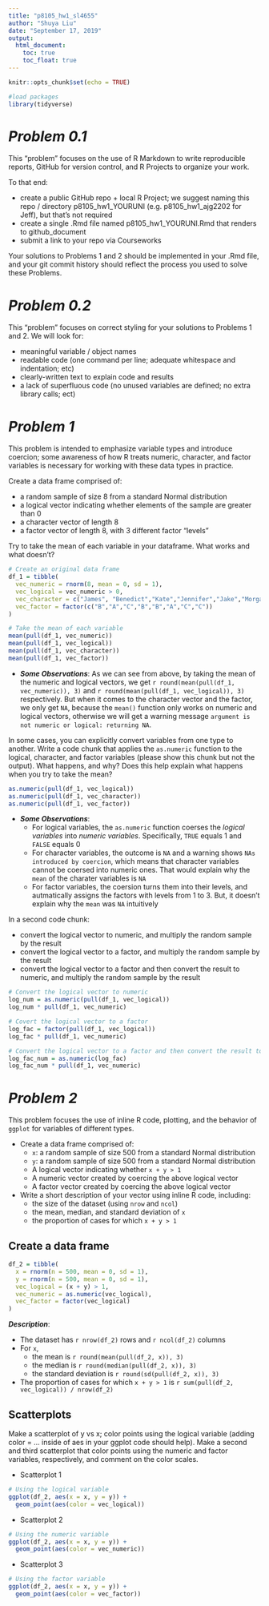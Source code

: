 ```yaml
---
title: "p8105_hw1_sl4655"
author: "Shuya Liu"
date: "September 17, 2019"
output: 
  html_document:
    toc: true
    toc_float: true
---
```


```r
knitr::opts_chunk$set(echo = TRUE)

#load packages
library(tidyverse)
```

# _Problem 0.1_
This “problem” focuses on the use of R Markdown to write reproducible reports, GitHub for version control, and R Projects to organize your work.

To that end:

* create a public GitHub repo + local R Project; we suggest naming this repo / directory p8105_hw1_YOURUNI (e.g. p8105_hw1_ajg2202 for Jeff), but that’s not required
* create a single .Rmd file named p8105_hw1_YOURUNI.Rmd that renders to github_document
* submit a link to your repo via Courseworks

Your solutions to Problems 1 and 2 should be implemented in your .Rmd file, and your git commit history should reflect the process you used to solve these Problems.

# _Problem 0.2_
This “problem” focuses on correct styling for your solutions to Problems 1 and 2. We will look for:

* meaningful variable / object names
* readable code (one command per line; adequate whitespace and indentation; etc)
* clearly-written text to explain code and results
* a lack of superfluous code (no unused variables are defined; no extra library calls; ect)

# _Problem 1_
This problem is intended to emphasize variable types and introduce coercion; some awareness of how R treats numeric, character, and factor variables is necessary for working with these data types in practice.

Create a data frame comprised of:

* a random sample of size 8 from a standard Normal distribution
* a logical vector indicating whether elements of the sample are greater than 0
* a character vector of length 8
* a factor vector of length 8, with 3 different factor “levels”

Try to take the mean of each variable in your dataframe. What works and what doesn’t?

```r
# Create an original data frame
df_1 = tibble(
  vec_numeric = rnorm(8, mean = 0, sd = 1),
  vec_logical = vec_numeric > 0,
  vec_character = c("James", "Benedict","Kate","Jennifer","Jake","Morgan","Martin","Natalie"),
  vec_factor = factor(c("B","A","C","B","B","A","C","C"))
)

# Take the mean of each variable
mean(pull(df_1, vec_numeric))
mean(pull(df_1, vec_logical))
mean(pull(df_1, vec_character))
mean(pull(df_1, vec_factor))
```
* **_Some Observations_**: As we can see from above, by taking the mean of the numeric and logical vectors, we get `r round(mean(pull(df_1, vec_numeric)), 3)` 
                    and `r round(mean(pull(df_1, vec_logical)), 3)` respectively. 
But when it comes to the character vector and the factor, we only get `NA`, because the `mean()` function only works on numeric and logical vectors, otherwise we will get a warning message `argument is not numeric or logical: returning NA`.


In some cases, you can explicitly convert variables from one type to another. Write a code chunk that applies the `as.numeric` function to the logical, character, and factor variables (please show this chunk but not the output). What happens, and why? Does this help explain what happens when you try to take the mean?
```r
as.numeric(pull(df_1, vec_logical))
as.numeric(pull(df_1, vec_character))
as.numeric(pull(df_1, vec_factor))
```
* **_Some Observations_**: 
    * For logical variables, the `as.numeric` function coerses the _logical variables_ into _numeric variables_. Specifically, `TRUE` equals 1 and `FALSE` equals 0
    * For character variables, the outcome is `NA` and a warning shows `NAs introduced by coercion`, which means that character variables cannot be coersed into numeric ones. That would explain why the `mean` of the charater variables is `NA`
    * For factor variables, the coersion turns them into their levels, and autmatically assigns the factors with levels from 1 to 3. But, it doesn't explain why the `mean` was `NA` intuitively


In a second code chunk:

* convert the logical vector to numeric, and multiply the random sample by the result
* convert the logical vector to a factor, and multiply the random sample by the result
* convert the logical vector to a factor and then convert the result to numeric, and multiply the random sample by the result

```r
# Convert the logical vector to numeric
log_num = as.numeric(pull(df_1, vec_logical))
log_num * pull(df_1, vec_numeric)

# Covert the logical vector to a factor
log_fac = factor(pull(df_1, vec_logical))
log_fac * pull(df_1, vec_numeric)

# Convert the logical vector to a factor and then convert the result to numeric
log_fac_num = as.numeric(log_fac)
log_fac_num * pull(df_1, vec_numeric)
```


# _Problem 2_
This problem focuses the use of inline R code, plotting, and the behavior of `ggplot` for variables of different types.

* Create a data frame comprised of:
    * `x`: a random sample of size 500 from a standard Normal distribution
    * `y`: a random sample of size 500 from a standard Normal distribution
    * A logical vector indicating whether `x + y > 1`
    * A numeric vector created by coercing the above logical vector
    * A factor vector created by coercing the above logical vector
    
* Write a short description of your vector using inline R code, including: 
    * the size of the dataset (using `nrow` and `ncol`) 
    * the mean, median, and standard deviation of `x` 
    * the proportion of cases for which `x + y > 1`

## Create a data frame    
```r
df_2 = tibble(
  x = rnorm(n = 500, mean = 0, sd = 1),
  y = rnorm(n = 500, mean = 0, sd = 1),
  vec_logical = (x + y) > 1,
  vec_numeric = as.numeric(vec_logical),
  vec_factor = factor(vec_logical)
)
```
**_Description_**: 

* The dataset has `r nrow(df_2)` rows and `r ncol(df_2)` columns
* For `x`, 
    * the mean is `r round(mean(pull(df_2, x)), 3)`
    * the median is `r round(median(pull(df_2, x)), 3)`
    * the standard deviation is `r round(sd(pull(df_2, x)), 3)`
* The proportion of cases for which `x + y > 1` is `r sum(pull(df_2, vec_logical)) / nrow(df_2)`

## Scatterplots

Make a scatterplot of y vs x; color points using the logical variable (adding color = ... inside of aes in your ggplot code should help). Make a second and third scatterplot that color points using the numeric and factor variables, respectively, and comment on the color scales.

* Scatterplot 1
```r
# Using the logical variable
ggplot(df_2, aes(x = x, y = y)) + 
  geom_point(aes(color = vec_logical))
```

* Scatterplot 2
```r
# Using the numeric variable
ggplot(df_2, aes(x = x, y = y)) + 
  geom_point(aes(color = vec_numeric))
```

* Scatterplot 3
```r
# Using the factor variable
ggplot(df_2, aes(x = x, y = y)) + 
  geom_point(aes(color = vec_factor))
```

